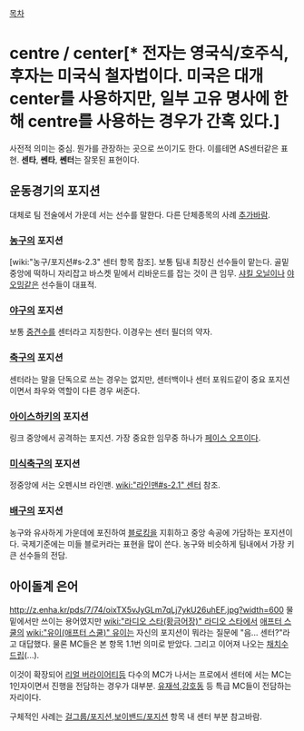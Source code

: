 [[목차]]
= centre / center[* 전자는 영국식/호주식, 후자는 미국식 철자법이다. 미국은 대개 center를 사용하지만, 일부 고유 명사에 한해 centre를 사용하는 경우가 간혹 있다.] =
사전적 의미는 중심. 뭔가를 관장하는 곳으로 쓰이기도 한다. 이를테면 AS센터같은 표현. '''센타''', '''쎈타''', '''쎈터'''는 잘못된 표현이다.

== 운동경기의 포지션 ==
대체로 팀 전술에서 가운데 서는 선수를 말한다. 다른 단체종목의 사례 [[추가바람]].
=== [[농구]]의 포지션 ===
[wiki:"농구/포지션#s-2.3" 센터 항목 참조]. 보통 팀내 최장신 선수들이 맡는다. 골밑 중앙에 떡하니 자리잡고 바스켓 밑에서 리바운드를 잡는 것이 큰 임무. [[샤킬 오닐]]이나 [[야오밍]]같은 선수들이 대표적.
=== [[야구]]의 포지션 ===
보통 [[중견수]]를 센터라고 지칭한다. 이경우는 센터 필더의 약자.
=== [[축구]]의 포지션 === 
센터라는 말을 단독으로 쓰는 경우는 없지만, 센터백이나 센터 포워드같이 중요 포지션이면서 좌우와 역할이 다른 경우 써준다.
=== [[아이스하키]]의 포지션 ===
링크 중앙에서 공격하는 포지션. 가장 중요한 임무중 하나가 [[페이스 오프]]이다.
=== [[미식축구]]의 포지션 === 
정중앙에 서는 오펜시브 라인맨. [[wiki:"라인맨#s-2.1" 센터]] 참조.
=== [[배구]]의 포지션 ===
농구와 유사하게 가운데에 포진하여 [[블로킹]]을 지휘하고 중앙 속공에 가담하는 포지션이다. 국제기준에는 미들 블로커라는 표현을 많이 쓴다. 농구와 비슷하게 팀내에서 가장 키큰 선수들의 전담.
== 아이돌계 은어 ==
http://z.enha.kr/pds/7/74/oixTX5vJyGLm7qLj7ykU26uhEF.jpg?width=600
물밑에서만 쓰이는 용어였지만 [[wiki:"라디오 스타(황금어장)" 라디오 스타]]에서 [[애프터 스쿨]]의 [[wiki:"유이(애프터 스쿨)" 유이]]는 자신의 포지션이 뭐라는 질문에 "음... 센터?"라고 대답했다. 물론 MC들은 본 항목 1.1번 의미로 받았다. 그리고 이어져 나오는 [[채치수]]드립(...).

이것이 확장되어 [[리얼 버라이어티]]등 다수의 MC가 나서는 프로에서 센터에 서는 MC는 1인자이면서 진행을 전담하는 경우가 대부분. [[유재석]],[[강호동]] 등 특급 MC들이 전담하는 자리이다.

구체적인 사례는 [[걸그룹/포지션]],[[보이밴드/포지션]] 항목 내 센터 부분 참고바람.
